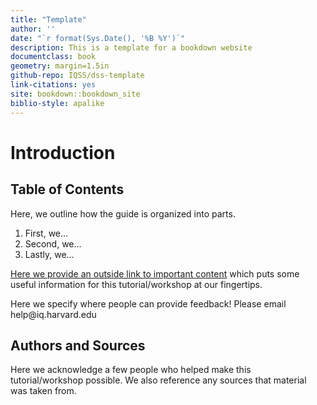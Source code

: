```yaml
---
title: "Template"
author: ''
date: "`r format(Sys.Date(), '%B %Y')`"
description: This is a template for a bookdown website
documentclass: book
geometry: margin=1.5in
github-repo: IQSS/dss-template
link-citations: yes
site: bookdown::bookdown_site
biblio-style: apalike
---
```


# Introduction {-}

## Table of Contents {-}

Here, we outline how the guide is organized into parts.

1. First, we...
2. Second, we...
3. Lastly, we...

[Here we provide an outside link to important content](https://www.rstudio.com/wp-content/uploads/2015/03/devtools-cheatsheet.pdf) which puts some useful information for this tutorial/workshop at our fingertips.

Here we specify where people can provide feedback! Please email help@iq.harvard.edu

## Authors and Sources {-}

Here we acknowledge a few people who helped make this tutorial/workshop possible. We also reference any sources that material was taken from.
